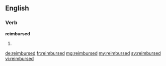 ==English==

===Verb===
'''reimbursed'''

# {{en-past of|reimburse}}

[[de:reimbursed]]
[[fr:reimbursed]]
[[mg:reimbursed]]
[[my:reimbursed]]
[[sv:reimbursed]]
[[vi:reimbursed]]